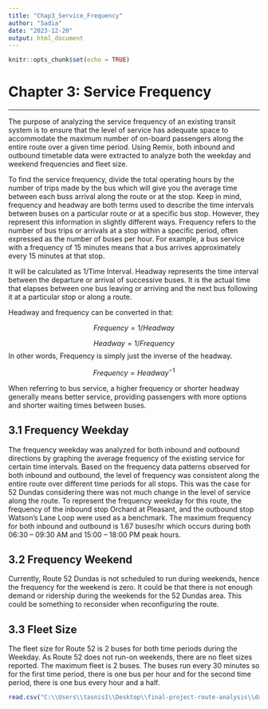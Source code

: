 ```yaml
---
title: "Chap3_Service_Frequency"
author: "Sadia"
date: "2023-12-20"
output: html_document
---
```


```r
knitr::opts_chunk$set(echo = TRUE)
```

# Chapter 3: Service Frequency
___
The purpose of analyzing the service frequency of an existing transit system is to ensure that the level of service has adequate space to accommodate the maximum number of on-board passengers along the entire route over a given time period. Using Remix, both inbound and outbound timetable data were extracted to analyze both the weekday and weekend frequencies and fleet size. 

To find the service frequency, divide the total operating hours by the number of trips made by the bus which will give you the average time between each buss arrival along the route or at the stop. Keep in mind, frequency and headway are both terms used to describe the time intervals between buses on a particular route or at a specific bus stop. However, they represent this information in slightly different ways. Frequency refers to the number of bus trips or arrivals at a stop within a specific period, often expressed as the number of buses per hour. For example, a bus service with a frequency of 15 minutes means that a bus arrives approximately every 15 minutes at that stop. 

It will be calculated as 1/Time Interval. Headway represents the time interval between the departure or arrival of successive buses. It is the actual time that elapses between one bus leaving or arriving and the next bus following it at a particular stop or along a route.

Headway and frequency can be converted in that:


$$
Frequency = 1/Headway
$$

$$
Headway = 1/Frequency
$$
In other words, Frequency is simply just the inverse of the headway.

$$ Frequency = Headway^{-1} $$

When referring to bus service, a higher frequency or shorter headway generally means better service, providing passengers with more options and shorter waiting times between buses.

## 3.1 Frequency Weekday
The frequency weekday was analyzed for both inbound and outbound directions by graphing the average frequency of the existing service for certain time intervals. Based on the frequency data patterns observed for both inbound and outbound, the level of frequency was consistent along the entire route over different time periods for all stops. This was the case for 52 Dundas considering there was not much change in the level of service along the route. To represent the frequency weekday for this route, the frequency of the inbound stop Orchard at Pleasant, and the outbound stop Watson’s Lane Loop were used as a benchmark. The maximum frequency for both inbound and outbound is 1.67 buses/hr which occurs during both 06:30 – 09:30 AM and 15:00 – 18:00 PM peak hours.

## 3.2 Frequency Weekend
Currently, Route 52 Dundas is not scheduled to run during weekends, hence the frequency for the weekend is zero. It could be that there is not enough demand or ridership during the weekends for the 52 Dundas area. This could be something to reconsider when reconfiguring the route.

## 3.3 Fleet Size
The fleet size for Route 52 is 2 buses for both time periods during the Weekday. As Route 52 does not run-on weekends, there are no fleet sizes reported. The maximum fleet is 2 buses. The buses run every 30 minutes so for the first time period, there is one bus per hour and for the second time period, there is one bus every hour and a half.


```r

read.csv("C:\\Users\\tasnis1\\Desktop\\final-project-route-analysis\\data\\52_Dundas_Local_Summary.csv")

```
